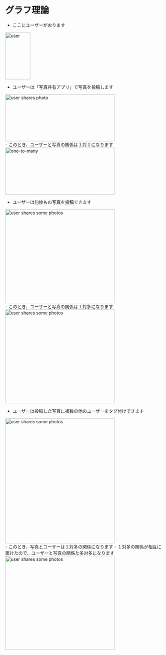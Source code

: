 
# グラフ理論

- ここにユーザーがおります
<div><Image src="/draws/usecases/user.dio.svg" width="80" height="150" alt="user" /></div>

- ユーザーは「写真共有アプリ」で写真を投稿します
<div><Image src="/draws/usecases/user-posts-photo.dio.svg" width="350" height="150" alt="user shares photo" /></div>
  - このとき、ユーザーと写真の関係は１対１になります
  <div><Image src="/draws/graphs/one-to-one.dio.svg" width="350" height="150" alt="one-to-many" /></div>

- ユーザーは何枚もの写真を投稿できます
<div><Image src="/draws/usecases/user-posts-some-photos.dio.svg" width="350" height="300" alt="user shares some photos" /></div>
  - このとき、ユーザーと写真の関係は１対多になります
  <div><Image src="/draws/graphs/one-to-many.dio.svg" width="350" height="300" alt="user shares some photos" /></div>

- ユーザーは投稿した写真に複数の他のユーザーをタグ付けできます
<div><Image src="/draws/usecases/post-is-tagged-by-user.dio.svg" width="350" height="400" alt="user shares some photos" /></div>
  - このとき、写真とユーザーは１対多の関係になります
  - １対多の関係が相互に築けたので、ユーザーと写真の関係た多対多になります
  <div><Image src="/draws/graphs/many-to-many.dio.svg" width="350" height="300" alt="user shares some photos" /></div>
  
